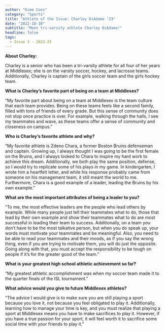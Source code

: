 ```yaml
---
author: "Esme Coes"
category: "Sports"
title: "Athlete of the Issue: Charley DiAdamo ‘23"
date: "2022-10-10"
subtitle: "Meet tri-varsity athlete Charley DiAdamo!"
headline: false
tags:
  - Issue 3 - 2022-23
---
```


**About Charley:**

Charley is a senior who has been a tri-varsity athlete for all four of her years at Middlesex; she is on the varsity soccer, hockey, and lacrosse teams. Additionally, Charley is captain of the girls soccer team and the girls hockey team.

**What is Charley’s favorite part of being on a team at Middlesex?**

“My favorite part about being on a team at Middlesex is the team culture that each team provides. Being on these teams feels like a second family, filled with tons of friends of every grade. But this sense of community does not stop once practice is over. For example, walking through the halls, I see my teammates and wave, as these teams offer a sense of community and closeness on campus.”

**Who is Charley’s favorite athlete and why?**

“My favorite athlete is Zdeno Chara, a former Boston Bruins defenseman and captain. Growing up, I always thought I was going to be the first female on the Bruins, and I always looked to Chara to inspire my hard work to achieve this dream. Additionally, we both play the same position, defense, so I would try to replicate some of his plays in my game. In kindergarten, I wrote him a heartfelt letter, and while his response probably came from someone on his management team, it still meant the world to me. Furthermore, Chara is a good example of a leader, leading the Bruins by his own example.”

**What are the most important attributes of being a leader to you?**

“To me, the most effective leaders are the people who lead others by example. While many people just tell their teammates what to do, those that lead by their own example and show their teammates what to do are most successful in leading their team to success. Additionally, on a team you don’t have to be the most talkative person, but when you do speak up, your words must motivate your teammates and be meaningful. Also, you need to be able to read your teammates and their moods, as if you say the wrong thing, even if you are trying to motivate them, you will do just the opposite. Going along with that, you must accept the responsibility to be tough on people if it’s for the greater good of the team.”

**What is your greatest high school athletic achievement so far?**

“My greatest athletic accomplishment was when my soccer team made it to the quarter finals of the ISL tournament.”

**What advice would you give to future Middlesex athletes?**

“The advice I would give is to make sure you are still playing a sport because you love it, not because you feel obligated to play it. Additionally, learning how to manage your time is key, and you must realize that playing a sport at Middlesex means you have to make sacrifices to play it. However, if you have a true passion for your sport, it will feel worth it to sacrifice some social time with your friends to play it.”
